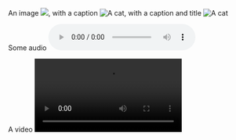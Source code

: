 An image ![](https://example.org/cat.jpg), with a caption ![A cat](https://example.org/cat.jpg), with a caption and title ![A cat](https://example.org/cat.jpg "The cat")

Some audio ![](https://example.org/cat.mp3)

A video ![](https://example.org/cat.mp4)
